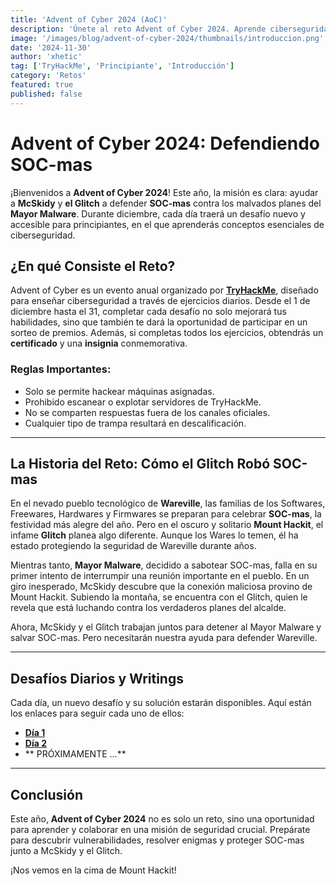 ```yaml
---
title: 'Advent of Cyber 2024 (AoC)'
description: 'Únete al reto Advent of Cyber 2024. Aprende ciberseguridad con ejercicios festivos y principiantes.'
image: '/images/blog/advent-of-cyber-2024/thumbnails/introduccion.png'
date: '2024-11-30'
author: 'xhetic'
tag: ['TryHackMe', 'Principiante', 'Introducción']
category: 'Retos'
featured: true
published: false
---
```


# Advent of Cyber 2024: Defendiendo SOC-mas

¡Bienvenidos a **Advent of Cyber 2024**! Este año, la misión es clara: ayudar a **McSkidy** y **el Glitch** a defender **SOC-mas** contra los malvados planes del **Mayor Malware**. Durante diciembre, cada día traerá un desafío nuevo y accesible para principiantes, en el que aprenderás conceptos esenciales de ciberseguridad.

## ¿En qué Consiste el Reto?

Advent of Cyber es un evento anual organizado por [**TryHackMe**](https://tryhackme.com/r/room/adventofcyber2024), diseñado para enseñar ciberseguridad a través de ejercicios diarios. Desde el 1 de diciembre hasta el 31, completar cada desafío no solo mejorará tus habilidades, sino que también te dará la oportunidad de participar en un sorteo de premios. Además, si completas todos los ejercicios, obtendrás un **certificado** y una **insignia** conmemorativa.

### **Reglas Importantes:**

- Solo se permite hackear máquinas asignadas.
- Prohibido escanear o explotar servidores de TryHackMe.
- No se comparten respuestas fuera de los canales oficiales.
- Cualquier tipo de trampa resultará en descalificación.

---

## La Historia del Reto: **Cómo el Glitch Robó SOC-mas**

En el nevado pueblo tecnológico de **Wareville**, las familias de los Softwares, Freewares, Hardwares y Firmwares se preparan para celebrar **SOC-mas**, la festividad más alegre del año. Pero en el oscuro y solitario **Mount Hackit**, el infame **Glitch** planea algo diferente. Aunque los Wares lo temen, él ha estado protegiendo la seguridad de Wareville durante años.

Mientras tanto, **Mayor Malware**, decidido a sabotear SOC-mas, falla en su primer intento de interrumpir una reunión importante en el pueblo. En un giro inesperado, McSkidy descubre que la conexión maliciosa provino de Mount Hackit. Subiendo la montaña, se encuentra con el Glitch, quien le revela que está luchando contra los verdaderos planes del alcalde.

Ahora, McSkidy y el Glitch trabajan juntos para detener al Mayor Malware y salvar SOC-mas. Pero necesitarán nuestra ayuda para defender Wareville.

---

## Desafíos Diarios y Writings

Cada día, un nuevo desafío y su solución estarán disponibles. Aquí están los enlaces para seguir cada uno de ellos:

- **[Día 1](/blog/aoc-1)**
- **[Día 2](/blog/aoc-2)**
- ** PRÓXIMAMENTE ...**

---

## Conclusión

Este año, **Advent of Cyber 2024** no es solo un reto, sino una oportunidad para aprender y colaborar en una misión de seguridad crucial. Prepárate para descubrir vulnerabilidades, resolver enigmas y proteger SOC-mas junto a McSkidy y el Glitch.

¡Nos vemos en la cima de Mount Hackit!
